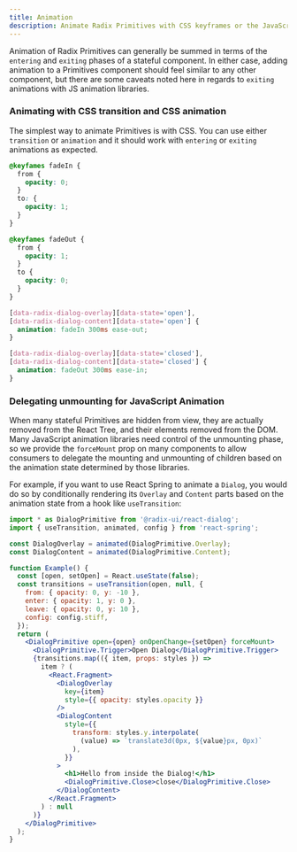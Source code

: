 ```yaml
---
title: Animation
description: Animate Radix Primitives with CSS keyframes or the JavaScript animation library of your choice.
---
```


Animation of Radix Primitives can generally be summed in terms of the `entering` and `exiting` phases of a stateful component. In either case, adding animation to a Primitives component should feel similar to any other component, but there are some caveats noted here in regards to `exiting` animations with JS animation libraries.

### Animating with CSS transition and CSS animation

The simplest way to animate Primitives is with CSS. You can use either `transition` or `animation` and it should work with `entering` or `exiting` animations as expected.

```css
@keyfames fadeIn {
  from {
    opacity: 0;
  }
  to: {
    opacity: 1;
  }
}

@keyfames fadeOut {
  from {
    opacity: 1;
  }
  to {
    opacity: 0;
  }
}

[data-radix-dialog-overlay][data-state='open'],
[data-radix-dialog-content][data-state='open'] {
  animation: fadeIn 300ms ease-out;
}

[data-radix-dialog-overlay][data-state='closed'],
[data-radix-dialog-content][data-state='closed'] {
  animation: fadeOut 300ms ease-in;
}
```

### Delegating unmounting for JavaScript Animation

When many stateful Primitives are hidden from view, they are actually removed from the React Tree, and their elements removed from the DOM. Many JavaScript animation libraries need control of the unmounting phase, so we provide the `forceMount` prop on many components to allow consumers to delegate the mounting and unmounting of children based on the animation state determined by those libraries.

For example, if you want to use React Spring to animate a `Dialog`, you would do so by conditionally rendering its `Overlay` and `Content` parts based on the animation state from a hook like `useTransition`:

```jsx
import * as DialogPrimitive from '@radix-ui/react-dialog';
import { useTransition, animated, config } from 'react-spring';

const DialogOverlay = animated(DialogPrimitive.Overlay);
const DialogContent = animated(DialogPrimitive.Content);

function Example() {
  const [open, setOpen] = React.useState(false);
  const transitions = useTransition(open, null, {
    from: { opacity: 0, y: -10 },
    enter: { opacity: 1, y: 0 },
    leave: { opacity: 0, y: 10 },
    config: config.stiff,
  });
  return (
    <DialogPrimitive open={open} onOpenChange={setOpen} forceMount>
      <DialogPrimitive.Trigger>Open Dialog</DialogPrimitive.Trigger>
      {transitions.map(({ item, props: styles }) =>
        item ? (
          <React.Fragment>
            <DialogOverlay
              key={item}
              style={{ opacity: styles.opacity }}
            />
            <DialogContent
              style={{
                transform: styles.y.interpolate(
                  (value) => `translate3d(0px, ${value}px, 0px)`
                ),
              }}
            >
              <h1>Hello from inside the Dialog!</h1>
              <DialogPrimitive.Close>close</DialogPrimitive.Close>
            </DialogContent>
          </React.Fragment>
        ) : null
      )}
    </DialogPrimitive>
  );
}
```

